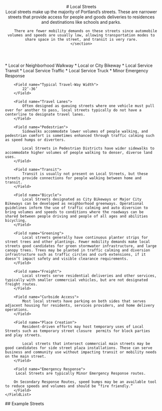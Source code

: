 
<header>
    # Local Streets
    <section class="text-xl text-fog-900">
        Local streets make up the majority of Portland’s streets. These are narrower streets that provide access for people and goods deliveries to residences and destinations like schools and parks.

        There are fewer mobility demands on these streets since automobile volumes and speeds are usually low, allowing transportation modes to share space in the street, and transit is very rare.
    </section>

</header>
<section class="mt-8">
    <FieldList class="gap-4">
        <Field name="Typical Street Classification">
            * Local or Neighborhood Walkway
            * Local or City Bikeway
            * Local Service Transit
            * Local Service Traffic
            * Local Service Truck
            * Minor Emergency Response
        </Field>

        <Field name="Typical Travel-Way Width">
            22’-36’
        </Field>

        <Field name="Travel Lanes">
            Often designed as queuing streets where one vehicle must pull over for another to pass, local streets typically do not have a centerline to designate travel lanes.
        </Field>

        <Field name="Pedestrian">
            Sidewalks accommodate lower volumes of people walking, and pedestrian comfort is sometimes enhanced through traffic calming such as speed humps or diverters.

            Local Streets in Pedestrian Districts have wider sidewalks to accommodate higher volumes of people walking to denser, diverse land uses.
        </Field>

        <Field name="Transit">
            Transit is usually not present on Local Streets, but these streets provide connections for people walking between home and transit.
        </Field>

        <Field name="Bicycle">
            Local Streets designated as City Bikeways or Major City Bikeways can be developed as neighborhood greenways. Operational guidelines inform the use of traffic calming and auto diversion to bring volumes and speeds to conditions where the roadways can be shared between people driving and people of all ages and abilities bicycling.
        </Field>

        <Field name="Greening">
            Local streets generally have continuous planter strips for street trees and other plantings. Fewer mobility demands make local streets good candidates for green stormwater infrastructure, and large canopy trees. Trees may be planted in traffic calming and diversion infrastructure such as traffic circles and curb extensions, if it doesn’t impact safety and visible clearance requirements.
        </Field>

        <Field name="Freight">
            Local streets serve residential deliveries and other services, typically with smaller commercial vehicles, but are not designated freight routes.
        </Field>

        <Field name="Curbside Access">
            Most local streets have parking on both sides that serves adjacent housing for residents, services providers, and home delivery operations.
        </Field>

        <Field name="Place Creation">
            Resident-driven efforts may host temporary uses of Local Streets such as temporary street closure  permits for block parties and play streets.

            Local streets that intersect commercial main streets may be good candidates for side street plaza installations. These can serve business and community use without impacting transit or mobility needs on the main street.
        </Field>

        <Field name="Emergency Response">
         Local Streets are typically Minor Emergency Response routes.

        On Secondary Response Routes, speed bumps may be an available tool to reduce speeds and volumes and should be “fire friendly.”
        </Field>
    </FieldList>

</section>
<section>
    ## Example Streets
    <Map type="ls"></Map>
</section>
